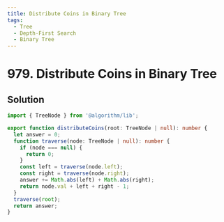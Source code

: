 ```yaml
---
title: Distribute Coins in Binary Tree
tags:
  - Tree
  - Depth-First Search
  - Binary Tree
---
```


# 979. Distribute Coins in Binary Tree

<Badges>
  <LevelBadge level="medium" />
  <TopicBadge name="Tree" slug="tree" />
  <TopicBadge name="Depth-First Search" slug="depth-first-search" />
  <TopicBadge name="Binary Tree" slug="binary-tree" />
</Badges>

## Solution

```typescript filename="solution.ts" copy
import { TreeNode } from '@algorithm/lib';

export function distributeCoins(root: TreeNode | null): number {
  let answer = 0;
  function traverse(node: TreeNode | null): number {
    if (node === null) {
      return 0;
    }
    const left = traverse(node.left);
    const right = traverse(node.right);
    answer += Math.abs(left) + Math.abs(right);
    return node.val + left + right - 1;
  }
  traverse(root);
  return answer;
}
```

<ProblemLink
  codingSite="leetcode"
  href="https://leetcode.com/problems/distribute-coins-in-binary-tree"
  title="Distribute Coins in Binary Tree"
/>
